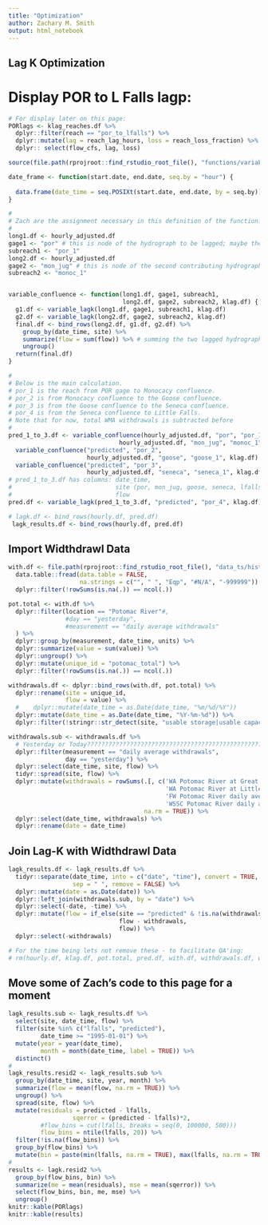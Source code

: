 ```yaml
---
title: "Optimization"
author: Zachary M. Smith
output: html_notebook
---
```


## Lag K Optimization
# Display POR to L Falls lagp:
```r
# For display later on this page:
PORlags <- klag_reaches.df %>%
  dplyr::filter(reach == "por_to_lfalls") %>%
  dplyr::mutate(lag = reach_lag_hours, loss = reach_loss_fraction) %>%
  dplyr:: select(flow_cfs, lag, loss)
```

```r
source(file.path(rprojroot::find_rstudio_root_file(), "functions/variable_lagk_func_test.R"))
```

```r
date_frame <- function(start.date, end.date, seq.by = "hour") {
  
  data.frame(date_time = seq.POSIXt(start.date, end.date, by = seq.by))
}
```


```r
#
# Zach are the assignment necessary in this definition of the function?
#
long1.df <- hourly_adjusted.df
gage1 <- "por" # this is node of the hydrograph to be lagged; maybe the "head node"?
subreach1 <- "por_1"
long2.df <- hourly_adjusted.df
gage2 <- "mon_jug" # this is node of the second contributing hydrograph to be lagged
subreach2 <- "monoc_1"


variable_confluence <- function(long1.df, gage1, subreach1,
                                long2.df, gage2, subreach2, klag.df) {
  g1.df <- variable_lagk(long1.df, gage1, subreach1, klag.df)
  g2.df <- variable_lagk(long2.df, gage2, subreach2, klag.df)
  final.df <- bind_rows(long2.df, g1.df, g2.df) %>% 
    group_by(date_time, site) %>% 
    summarize(flow = sum(flow)) %>% # summing the two lagged hydrographs
    ungroup()
  return(final.df)
}
```

```r
#
# Below is the main calculation.
# por_1 is the reach from POR gage to Monocacy confluence.
# por_2 is from Monocacy confluence to the Goose confluence.
# por_3 is from the Goose confluence to the Seneca confluence.
# por_4 is from the Seneca confluence to Little Falls.
# Note that for now, total WMA withdrawals is subtracted before 
#
pred_1_to_3.df <- variable_confluence(hourly_adjusted.df, "por", "por_1", 
                               hourly_adjusted.df, "mon_jug", "monoc_1", klag.df) %>% 
  variable_confluence("predicted", "por_2",
                      hourly_adjusted.df, "goose", "goose_1", klag.df) %>% 
  variable_confluence("predicted", "por_3",
                      hourly_adjusted.df, "seneca", "seneca_1", klag.df)# %>% 
# pred_1_to_3.df has columns: date_time, 
#                             site (por, mon_jug, goose, seneca, lfalls, predicted),
#                             flow
pred.df <- variable_lagk(pred_1_to_3.df, "predicted", "por_4", klag.df)
```

```r
# lagk.df <- bind_rows(hourly.df, pred.df)
 lagk_results.df <- bind_rows(hourly.df, pred.df)
```


## Import Widthdrawl Data

```r
with.df <- file.path(rprojroot::find_rstudio_root_file(), "data_ts/historical/withdrawals/withdrawals_wma_daily_mgd_1990_2017.csv") %>%
  data.table::fread(data.table = FALSE,
                    na.strings = c("", " ", "Eqp", "#N/A", "-999999")) %>% 
  dplyr::filter(!rowSums(is.na(.)) == ncol(.))
```

```r
pot.total <- with.df %>% 
  dplyr::filter(location == "Potomac River"#,
                #day == "yesterday",
                #measurement == "daily average withdrawals"
  ) %>% 
  dplyr::group_by(measurement, date_time, units) %>% 
  dplyr::summarize(value = sum(value)) %>% 
  dplyr::ungroup() %>% 
  dplyr::mutate(unique_id = "potomac_total") %>% 
  dplyr::filter(!rowSums(is.na(.)) == ncol(.))
```

```r
withdrawals.df <- dplyr::bind_rows(with.df, pot.total) %>% 
  dplyr::rename(site = unique_id,
                flow = value) %>% 
  #    dplyr::mutate(date_time = as.Date(date_time, "%m/%d/%Y"))
  dplyr::mutate(date_time = as.Date(date_time, "%Y-%m-%d")) %>% 
  dplyr::filter(!stringr::str_detect(site, "usable storage|usable capacity"))
```


```r
withdrawals.sub <- withdrawals.df %>% 
  # Yesterday or Today??????????????????????????????????????????????????????????????????????
  dplyr::filter(measurement == "daily average withdrawals",
                day == "yesterday") %>% 
  dplyr::select(date_time, site, flow) %>% 
  tidyr::spread(site, flow) %>% 
  dplyr::mutate(withdrawals = rowSums(.[, c('WA Potomac River at Great Falls daily average withdrawals',
                                            'WA Potomac River at Little Falls daily average withdrawals',
                                            'FW Potomac River daily average withdrawals',
                                            'WSSC Potomac River daily average withdrawals')],
                                      na.rm = TRUE)) %>% 
  dplyr::select(date_time, withdrawals) %>% 
  dplyr::rename(date = date_time)
```

## Join Lag-K with Widthdrawl Data

```r
lagk_results.df <- lagk_results.df %>% 
  tidyr::separate(date_time, into = c("date", "time"), convert = TRUE,
                  sep = " ", remove = FALSE) %>% 
  dplyr::mutate(date = as.Date(date)) %>% 
  dplyr::left_join(withdrawals.sub, by = "date") %>% 
  dplyr::select(-date, -time) %>% 
  dplyr::mutate(flow = if_else(site == "predicted" & !is.na(withdrawals),
                               flow - withdrawals,
                               flow)) %>% 
  dplyr::select(-withdrawals)
```


```r
# For the time being lets not remove these - to facilitate QA'ing:
# rm(hourly.df, klag.df, pot.total, pred.df, with.df, withdrawals.df, withdrawals.sub, date_frame, variable_confluence, variable_lagk)
```
## Move some of Zach's code to this page for a moment
```r
lagk_results.sub <- lagk_results.df %>% 
  select(site, date_time, flow) %>% 
  filter(site %in% c("lfalls", "predicted"),
         date_time >= "1995-01-01") %>%
  mutate(year = year(date_time),
         month = month(date_time, label = TRUE)) %>% 
  distinct()
#
lagk_results.resid2 <- lagk_results.sub %>%
  group_by(date_time, site, year, month) %>% 
  summarize(flow = mean(flow, na.rm = TRUE)) %>%
  ungroup() %>% 
  spread(site, flow) %>% 
  mutate(residuals = predicted - lfalls,
                  sqerror = (predicted - lfalls)*2,
         #flow_bins = cut(lfalls, breaks = seq(0, 100000, 500)))
         flow_bins = ntile(lfalls, 20)) %>% 
  filter(!is.na(flow_bins)) %>% 
  group_by(flow_bins) %>% 
  mutate(bin = paste(min(lfalls, na.rm = TRUE), max(lfalls, na.rm = TRUE), sep = " - "))
#
results <- lagk.resid2 %>%
  group_by(flow_bins, bin) %>%
  summarize(me = mean(residuals), mse = mean(sqerror)) %>%
  select(flow_bins, bin, me, mse) %>%
  ungroup()
knitr::kable(PORlags)
knitr::kable(results)

```